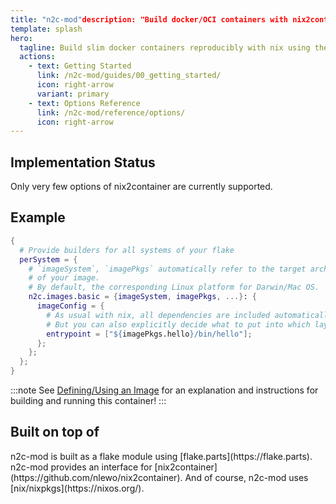 ```yaml
---
title: "n2c-mod"description: "Build docker/OCI containers with nix2container with flake module options validation."
template: splash
hero:
  tagline: Build slim docker containers reproducibly with nix using the huge nixpkgs package collection.
  actions:
    - text: Getting Started
      link: /n2c-mod/guides/00_getting_started/
      icon: right-arrow
      variant: primary
    - text: Options Reference
      link: /n2c-mod/reference/options/
      icon: right-arrow
---
```



## Implementation Status

Only very few options of nix2container are currently supported.

## Example

```nix
{
  # Provide builders for all systems of your flake
  perSystem = {
    # `imageSystem`, `imagePkgs` automatically refer to the target architecture 
    # of your image.
    # By default, the corresponding Linux platform for Darwin/Mac OS.
    n2c.images.basic = {imageSystem, imagePkgs, ...}: {
      imageConfig = {
        # As usual with nix, all dependencies are included automatically.
        # But you can also explicitly decide what to put into which layer!
        entrypoint = ["${imagePkgs.hello}/bin/hello"];
      };
    };
  };
}
```

:::note
See [Defining/Using an Image](guides/10_define_run_image/) for an explanation
and instructions for building and running this container!
:::

## Built on top of

<CardGrid >
	<Card title="flake-parts" icon="open-book">
		n2c-mod is built as a flake module using [flake.parts](https://flake.parts).
	</Card>
	<Card title="nix2container" icon="open-book">
		n2c-mod provides an interface for [nix2container](https://github.com/nlewo/nix2container).
	</Card>
  <Card title="nix" icon="open-book">
    And of course, n2c-mod uses [nix/nixpkgs](https://nixos.org/).
  </Card>
</CardGrid>
